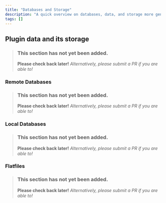```yaml
---
title: "Databases and Storage"
description: "A quick overview on databases, data, and storage more generally"
tags: []
---
```


## Plugin data and its storage
> ### This section has not yet been added.
> **Please check back later!** *Alternatively, please submit a PR if you are able to!*
<v comment="Things plugins need to store, player data, etc. Why storing a lot of stuff can be demanding and the purpose that databases serve" />

### Remote Databases
> ### This section has not yet been added.
> **Please check back later!** *Alternatively, please submit a PR if you are able to!*
<v comment="Maria vs mysql, other major options, how to view it probably. Mostly link to a relevant stub in the host section." />

### Local Databases
> ### This section has not yet been added.
> **Please check back later!** *Alternatively, please submit a PR if you are able to!*
<v comment="h2, sqlite, etc. What they are, how they work, how to look through them." />

### Flatfiles
> ### This section has not yet been added.
> **Please check back later!** *Alternatively, please submit a PR if you are able to!*
<v comment="Why this isnt always a great idea, how to interact with them." />